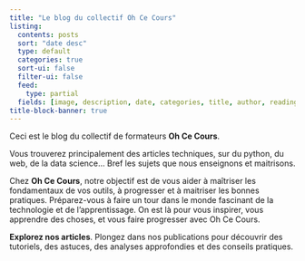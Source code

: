 ```yaml
---
title: "Le blog du collectif Oh Ce Cours"
listing:
  contents: posts
  sort: "date desc"
  type: default
  categories: true
  sort-ui: false
  filter-ui: false
  feed:
    type: partial
  fields: [image, description, date, categories, title, author, reading-time]
title-block-banner: true
---
```


Ceci est le blog du collectif de formateurs **Oh Ce Cours**.

Vous trouverez principalement des articles techniques, sur du python, du web, de la data science... 
Bref les sujets que nous enseignons et maitrisons. 

Chez **Oh Ce Cours**, notre objectif est de vous aider à maîtriser les fondamentaux de vos outils, à progresser et à maitriser les bonnes pratiques. 
Préparez-vous à faire un tour dans le monde fascinant de la technologie et de l'apprentissage. On est là pour vous inspirer, vous apprendre des choses, et vous faire progresser avec Oh Ce Cours.



**Explorez nos articles**. Plongez dans nos publications pour découvrir des tutoriels, des astuces, des analyses approfondies et des conseils pratiques.


